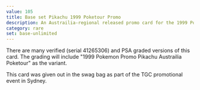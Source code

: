 ```yaml
---
value: 105
title: Base set Pikachu 1999 Poketour Promo
description: An Austrailia-regional released promo card for the 1999 Poketour.
category: rare
set: base-unlimited
---
```


There are many verified (serial 41265306) and PSA graded versions of this card.
The grading will include "1999 Pokemon Promo Pikachu Austrailia Poketour" as the variant.

This card was given out in the swag bag as part of the TGC promotional event in Sydney.
